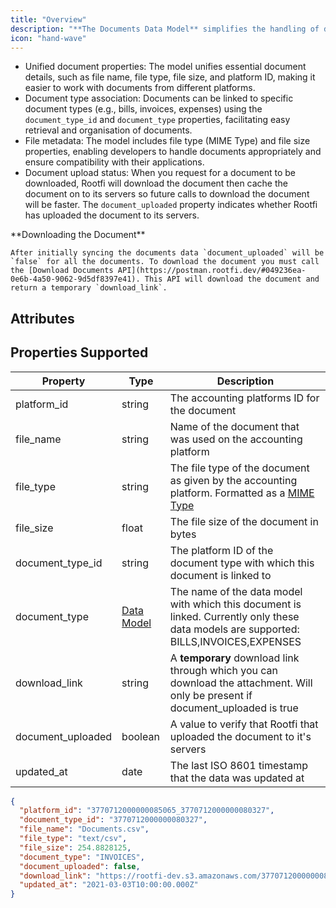 ```yaml
---
title: "Overview"
description: "**The Documents Data Model** simplifies the handling of document documents across various accounting platforms, providing a standardised approach to accessing and managing document-related information."
icon: "hand-wave"
---
```


- Unified document properties: The model unifies essential document details, such as file name, file type, file size, and platform ID, making it easier to work with documents from different platforms.
- Document type association: Documents can be linked to specific document types (e.g., bills, invoices, expenses) using the `document_type_id` and `document_type` properties, facilitating easy retrieval and organisation of documents.
- File metadata: The model includes file type (MIME Type) and file size properties, enabling developers to handle documents appropriately and ensure compatibility with their applications.
- Document upload status: When you request for a document to be downloaded, Rootfi will download the document then cache the document on to its servers so future calls to download the document will be faster. The `document_uploaded` property indicates whether Rootfi has uploaded the document to its servers.

<Note>
    **Downloading the Document**

    After initially syncing the documents data `document_uploaded` will be `false` for all the documents. To download the document you must call the [Download Documents API](https://postman.rootfi.dev/#049236ea-0e6b-4a50-9062-9d5df8397e41). This API will download the document and return a temporary `download_link`.

</Note>

## Attributes

<Snippet file="documents_snippet.mdx" />

## Properties Supported

| Property          | Type                                  | Description                                                                                                                                                                      |
| ----------------- | ------------------------------------- | -------------------------------------------------------------------------------------------------------------------------------------------------------------------------------- |
| platform_id       | string                                | The accounting platforms ID for the document                                                                                                                                     |
| file_name         | string                                | Name of the document that was used on the accounting platform                                                                                                                    |
| file_type         | string                                | The file type of the document as given by the accounting platform. Formatted as a [MIME Type](https://developer.mozilla.org/en-US/docs/Web/HTTP/Basics%5Fof%5FHTTP/MIME%5Ftypes) |
| file_size         | float                                 | The file size of the document in bytes                                                                                                                                           |
| document_type_id  | string                                | The platform ID of the document type with which this document is linked to                                                                                                       |
| document_type     | [Data Model](/docs/enums#data-models) | The name of the data model with which this document is linked. Currently only these data models are supported: BILLS,INVOICES,EXPENSES                                           |
| download_link     | string                                | A **temporary** download link through which you can download the attachment. Will only be present if document_uploaded is true                                                   |
| document_uploaded | boolean                               | A value to verify that Rootfi that uploaded the document to it's servers                                                                                                         |
| updated_at        | date                                  | The last ISO 8601 timestamp that the data was updated at                                                                                                                         |

<ResponseExample name="The Bank Transaction Object" >

```json The Document Response Object
{
  "platform_id": "3770712000000085065_3770712000000080327",
  "document_type_id": "3770712000000080327",
  "file_name": "Documents.csv",
  "file_type": "text/csv",
  "file_size": 254.8828125,
  "document_type": "INVOICES",
  "document_uploaded": false,
  "download_link": "https://rootfi-dev.s3.amazonaws.com/3770712000000085065_3770712000000080327",
  "updated_at": "2021-03-03T10:00:00.000Z"
}
```

</ResponseExample>
